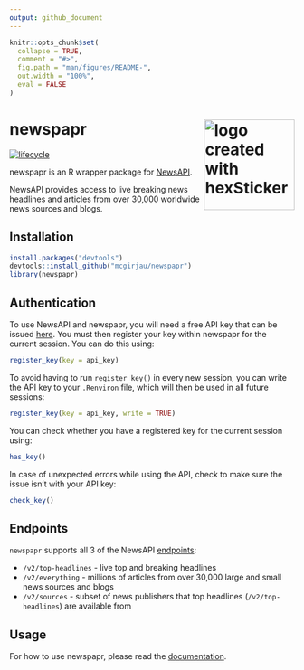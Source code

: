 ```yaml
---
output: github_document
---
```


<!-- README.md is generated from README.Rmd. -->

```r
knitr::opts_chunk$set(
  collapse = TRUE,
  comment = "#>",
  fig.path = "man/figures/README-",
  out.width = "100%",
  eval = FALSE
)
```

# newspapr <img src="man/figures/logo.png" title="logo created with hexSticker" width="160px" align="right"/>

[![lifecycle](https://img.shields.io/badge/lifecycle-experimental-orange.svg)](https://www.tidyverse.org/lifecycle/#experimental)

newspapr is an R wrapper package for [NewsAPI](https://newsapi.org/).

NewsAPI provides access to live breaking news headlines and articles from over 30,000 worldwide news sources and blogs. 

## Installation

```r
install.packages("devtools")
devtools::install_github("mcgirjau/newspapr")
library(newspapr)
```

## Authentication

To use NewsAPI and newspapr, you will need a free API key that can be issued
[here](https://newsapi.org/register). You must then register your key within 
newspapr for the current session. You can do this using:

```r
register_key(key = api_key)
```

To avoid having to run `register_key()` in every new session, you can write the 
API key to your `.Renviron` file, which will then be used in all future sessions:

```r
register_key(key = api_key, write = TRUE)
```

You can check whether you have a registered key for the current session using:

```r
has_key()
```

In case of unexpected errors while using the API, check to make sure the issue 
isn't with your API key:

```r
check_key()
```

## Endpoints

`newspapr` supports all 3 of the NewsAPI [endpoints](https://newsapi.org/docs/endpoints):

 - `/v2/top-headlines` - live top and breaking headlines
 - `/v2/everything` - millions of articles from over 30,000 large and small news sources and blogs
 - `/v2/sources` - subset of news publishers that top headlines (`/v2/top-headlines`) are available from
 
## Usage
 
For how to use newspapr, please read the [documentation](https://github.com/mcgirjau/newspapr/blob/master/newspapr-manual.pdf).
